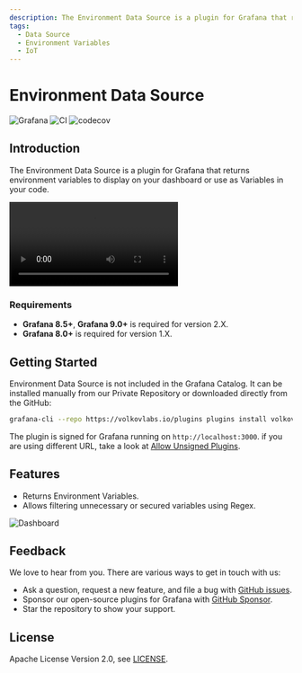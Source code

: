 ```yaml
---
description: The Environment Data Source is a plugin for Grafana that returns environment variables to display on your dashboard or use as Variables to retrieve data.
tags:
  - Data Source
  - Environment Variables
  - IoT
---
```



# Environment Data Source

![Grafana](https://img.shields.io/badge/Grafana-9.2.2-orange)
![CI](https://github.com/volkovlabs/volkovlabs-env-datasource/workflows/CI/badge.svg)
![codecov](https://codecov.io/gh/VolkovLabs/volkovlabs-env-datasource/branch/main/graph/badge.svg)

## Introduction

The Environment Data Source is a plugin for Grafana that returns environment variables to display on your dashboard or use as Variables in your code.

<Video
  src="https://www.youtube.com/embed/sczRq2lI3e4"
  title="Dashboard, Global and Environment variables."
/>

### Requirements

- **Grafana 8.5+**, **Grafana 9.0+** is required for version 2.X.
- **Grafana 8.0+** is required for version 1.X.

## Getting Started

Environment Data Source is not included in the Grafana Catalog. It can be installed manually from our Private Repository or downloaded directly from the GitHub:

```bash
grafana-cli --repo https://volkovlabs.io/plugins plugins install volkovlabs-env-datasource
```

The plugin is signed for Grafana running on `http://localhost:3000`. if you are using different URL, take a look at [Allow Unsigned Plugins](https://volkovlabs.io/plugins/grafana-allow-unsigned/).

## Features

- Returns Environment Variables.
- Allows filtering unnecessary or secured variables using Regex.

![Dashboard](https://raw.githubusercontent.com/VolkovLabs/volkovlabs-env-datasource/main/src/img/dashboard.png)

## Feedback

We love to hear from you. There are various ways to get in touch with us:

- Ask a question, request a new feature, and file a bug with [GitHub issues](https://github.com/volkovlabs/volkovlabs-env-datasource/issues/new/choose).
- Sponsor our open-source plugins for Grafana with [GitHub Sponsor](https://github.com/sponsors/VolkovLabs).
- Star the repository to show your support.

## License

Apache License Version 2.0, see [LICENSE](https://github.com/volkovlabs/volkovlabs-env-datasource/blob/main/LICENSE).
